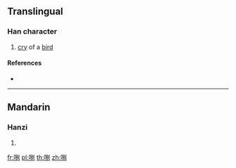 ==Translingual==

===Han character===
{{Han char|rn=30|rad=口|as=07|sn=10|four=|canj=RRSN|ids=⿰口别}}

# [[cry]] of a [[bird]]

====References====
* {{Han ref|kx=0191.060|dkj=03671|dj=0410.190|hdz=10630.090|uh=54F5|ud=21749}}

----

==Mandarin==

===Hanzi===
{{cmn-hanzi|pin=[[bā]] ([[ba1]])|wg=pa<sup>1</sup>, <sup>5</sup>}}

# {{defn|lang=cmn|sort=口07}}

[[fr:哵]]
[[pl:哵]]
[[th:哵]]
[[zh:哵]]